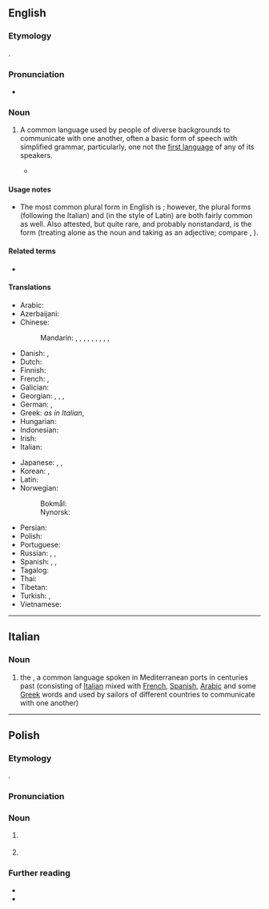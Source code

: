 {{also|Lingua Franca|língua franca}}
==English==
{{wikipedia}}

===Etymology===
{{bor+|en|it|lingua franca}}.

===Pronunciation===
* {{a|UK}} {{IPA|en|/ˈlɪŋ.ɡwə ˈfɹæŋ.kə/}}

===Noun===
{{en-noun|+|head=lingua franca|lingue franche|linguae francae}} {{q|see usage notes}}

# A common language used by people of diverse backgrounds to communicate with one another, often a basic form of speech with simplified grammar, particularly, one not the [[first language]] of any of its speakers.
#: {{syn|en|koine|link language|vehicular language}}
#: {{ant|en|vernacular}}
#*{{quote-video game|en||developer={{w|BioWare}}|title={{w|Mass Effect: Andromeda}}|genre=[[science fiction|Science Fiction]]|location=Redwood City|publisher=Electronic Arts|year=2017|platform=PC|scene=Angara: Languages Codex entry|oclc=1261299044|text=The language used by most angara across the Heleus Cluster is Shelesh, a '''lingua franca''' that was commonly used in the early days of angaran spaceflight before fading into obscurity. New connections between angaran settlements, and constant evolution of languages since their separation, means it has now seen a revival.}}

====Usage notes====
* The most common plural form in English is {{m|en|lingua francas}}; however, the plural forms {{m|en|lingue franche}} (following the Italian) and {{m|en|linguae francae}} (in the style of Latin) are both fairly common as well. Also attested, but quite rare, and probably nonstandard, is the form {{m|en|linguas franca}} (treating {{m|en||lingua}} alone as the noun and taking {{m|en||franca}} as an adjective; compare {{m|en|attorney general|attorneys general}}, {{m|en|forest primeval|forests primeval}}).

====Related terms====
* {{l|en|Mediterranean Lingua Franca}}

====Translations====
{{trans-top|common language}}
* Arabic: {{t|ar|لُغَة تَوَاصُل مُشْتَرَك|f|tr=luḡat tawāṣul muštarak}}
* Azerbaijani: {{t|az|ortaq dil}}
* Chinese:
*: Mandarin: {{t+|cmn|通用語}}, {{t+|cmn|通用语|tr=tōngyòngyǔ}}, {{t|cmn|交際語}}, {{t|cmn|交际语|tr=jiāojìyǔ}}, {{t+|cmn|共通語}}, {{t+|cmn|共通语|tr=gòngtōngyǔ}}, {{t|cmn|共同語言}}, {{t|cmn|共同语言|tr=gòngtóng yǔyán}}, {{t+|cmn|共同語}}, {{t+|cmn|共同语|tr=gòngtóngyǔ}}
* Danish: {{t|da|fællessprog|n}}, {{t|da|lingua franca|n}}
* Dutch: {{t+|nl|lingua franca|f}}
* Finnish: {{t+|fi|lingua franca}}
* French: {{t+|fr|lingua franca|f}}, {{t+|fr|langue véhiculaire|f}}
* Galician: {{t|gl|lingua franca|f}}
* Georgian: {{t|ka|ლინგუა ფრანკა}}, {{t|ka|საერთო სასაუბრო ენა}}, {{t|ka|სალაპარაკო ენა}}, {{t|ka|განსხვავებული ეროვნების ადამიანებისათვის საერთო სასაუბრო ენა}}
* German: {{t+|de|Lingua Franca|f}}, {{t+|de|Verkehrssprache|f}}
* Greek: ''as in Italian'', {{t+|el|κοινή|f}} {{t+|el|γλώσσα|f}}
* Hungarian: {{t+|hu|közvetítőnyelv}}
* Indonesian: {{t|id|basantara}}
* Irish: {{t|ga|francbhéarla|m}}
* Italian: {{t+|it|lingua franca|f}}
{{trans-mid}}
* Japanese: {{t|ja|リングワ・フランカ|tr=ringuwa-furanka}}, {{t|ja|リンガフランカ|tr=ringafuranka}}, {{t|ja|共通語|tr=きょうつうご, kyōtsūgo}}
* Korean: {{t|ko|공통어}}, {{t|ko|링구아 프랑카}}
* Latin: {{t|la|lingua franca|f}}
* Norwegian:
*: Bokmål: {{t|nb|fellesspråk|n}}
*: Nynorsk: {{t|nn|fellesspråk|n}}
* Persian: {{t+|fa|زبان میانجی|tr=zabân-e miyânji}}
* Polish: {{t+|pl|lingua franca|f}}
* Portuguese: {{t|pt|língua franca|f}}
* Russian: {{t|ru|ли́нгва-фра́нка|f}} {{qualifier|indeclinable}}, {{t|ru|о́бщий язы́к|m}}, {{t|ru|язык общения|m|alt=язы́к (межнациона́льного) обще́ния}}
* Spanish: {{t|es|lengua vehicular|f}}, {{t|es|lengua franca|f}}, {{t+|es|lingua franca|f}}
* Tagalog: {{t|tl|wikang kompromiso}}
* Thai: {{t|th|ภาษากลาง|tr=paasăa glaang}}
* Tibetan: {{t|bo|སྤྱི་སྐད}}
* Turkish: {{t+|tr|ortak dil}}, {{t+|tr|lingua franca}}
* Vietnamese: {{t-needed|vi}}
{{trans-bottom}}

----

==Italian==
{{wikipedia|lang=it}}

===Noun===
{{it-noun|f|#}}

# the {{w|Mediterranean Lingua Franca}}, a common language spoken in Mediterranean ports in centuries past (consisting of [[Italian]] mixed with [[French]], [[Spanish]], [[Arabic]] and some [[Greek]] words and used by sailors of different countries to communicate with one another)

----

==Polish==
{{wp|lang=pl}}

===Etymology===
{{bor+|pl|it|lingua franca}}.

===Pronunciation===
{{pl-p|lingła franka}}

===Noun===
{{pl-noun|f|indecl=yes|head=lingua franca}}

# {{lb|pl|historical}} {{w|Mediterranean Lingua Franca}} {{gl|common language spoken in Mediterranean ports in centuries past}}
# {{l|en|lingua franca}} {{gl|common language}}

===Further reading===
* {{R:pl:WSJP}}
* {{R:pl:PWN}}

{{C|pl|Languages}}
